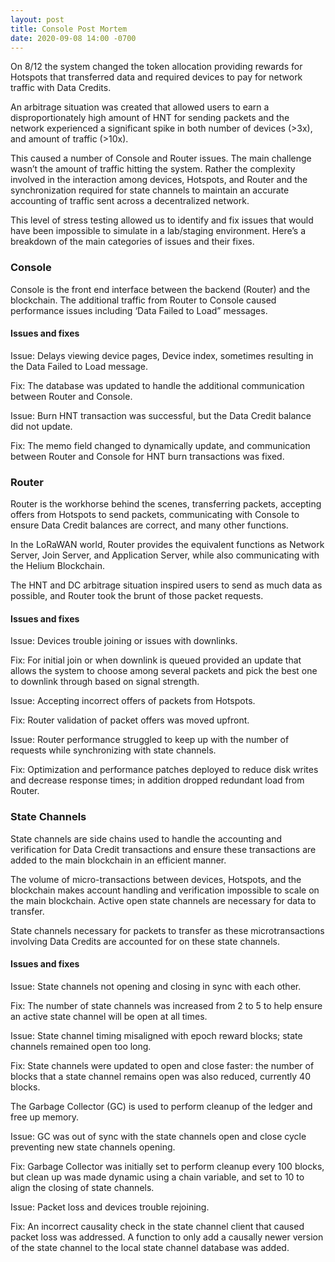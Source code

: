 ```yaml
---
layout: post
title: Console Post Mortem
date: 2020-09-08 14:00 -0700
---
```


On 8/12 the system changed the token allocation providing rewards for Hotspots that transferred data
and required devices to pay for network traffic with Data Credits.

An arbitrage situation was created that allowed users to earn a disproportionately high amount of
HNT for sending packets and the network experienced a significant spike in both number of devices
(>3x), and amount of traffic (>10x).

This caused a number of Console and Router issues. The main challenge wasn’t the amount of traffic
hitting the system. Rather the complexity involved in the interaction among devices, Hotspots, and
Router and the synchronization required for state channels to maintain an accurate accounting of
traffic sent across a decentralized network.

This level of stress testing allowed us to identify and fix issues that would have been impossible
to simulate in a lab/staging environment. Here’s a breakdown of the main categories of issues and
their fixes.

### Console

Console is the front end interface between the backend (Router) and the blockchain. The additional
traffic from Router to Console caused performance issues including ‘Data Failed to Load” messages.

#### Issues and fixes

Issue: Delays viewing device pages, Device index, sometimes resulting in the Data Failed to Load
message.

Fix: The database was updated to handle the additional communication between Router and Console.

Issue: Burn HNT transaction was successful, but the Data Credit balance did not update.

Fix: The memo field changed to dynamically update, and communication between Router and Console for
HNT burn transactions was fixed.

### Router

Router is the workhorse behind the scenes, transferring packets, accepting offers from Hotspots to
send packets, communicating with Console to ensure Data Credit balances are correct, and many other
functions.

In the LoRaWAN world, Router provides the equivalent functions as Network Server, Join Server, and
Application Server, while also communicating with the Helium Blockchain.

The HNT and DC arbitrage situation inspired users to send as much data as possible, and Router took
the brunt of those packet requests.

#### Issues and fixes

Issue: Devices trouble joining or issues with downlinks.

Fix: For initial join or when downlink is queued provided an update that allows the system to choose
among several packets and pick the best one to downlink through based on signal strength.

Issue: Accepting incorrect offers of packets from Hotspots.

Fix: Router validation of packet offers was moved upfront.

Issue: Router performance struggled to keep up with the number of requests while synchronizing with
state channels.

Fix: Optimization and performance patches deployed to reduce disk writes and decrease response
times; in addition dropped redundant load from Router.

### State Channels

State channels are side chains used to handle the accounting and verification for Data Credit
transactions and ensure these transactions are added to the main blockchain in an efficient manner.

The volume of micro-transactions between devices, Hotspots, and the blockchain makes account
handling and verification impossible to scale on the main blockchain. Active open state channels are
necessary for data to transfer.

State channels necessary for packets to transfer as these microtransactions involving Data Credits
are accounted for on these state channels.

#### Issues and fixes

Issue: State channels not opening and closing in sync with each other.

Fix: The number of state channels was increased from 2 to 5 to help ensure an active state channel
will be open at all times.

Issue: State channel timing misaligned with epoch reward blocks; state channels remained open too
long.

Fix: State channels were updated to open and close faster: the number of blocks that a state channel
remains open was also reduced, currently 40 blocks.

The Garbage Collector (GC) is used to perform cleanup of the ledger and free up memory.

Issue: GC was out of sync with the state channels open and close cycle preventing new state channels
opening.

Fix: Garbage Collector was initially set to perform cleanup every 100 blocks, but clean up was made
dynamic using a chain variable, and set to 10 to align the closing of state channels.

Issue: Packet loss and devices trouble rejoining.

Fix: An incorrect causality check in the state channel client that caused packet loss was addressed.
A function to only add a causally newer version of the state channel to the local state channel
database was added.

